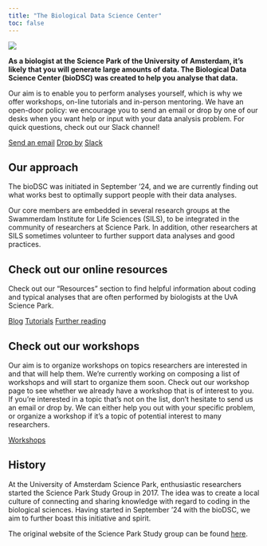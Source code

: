 ```yaml
---
title: "The Biological Data Science Center"
toc: false
---
```


![](/images/landing_page-01.png)

**As a biologist at the Science Park of the University of Amsterdam, it’s likely that you will generate large amounts of data. The Biological Data Science Center (bioDSC) was created to help you analyse that data.**

Our aim is to enable you to perform analyses yourself, which is why we offer workshops, on-line tutorials and in-person mentoring. We have an open-door policy: we encourage you to send an email or drop by one of our desks when you want help or input with your data analysis problem. For quick questions, check out our Slack channel!

[Send an email](mailto:mail@biodsc.nl){.btn .btn-primary target="_blank"}
[Drop by](people.qmd){.btn .btn-primary}
[Slack](https://app.slack.com/client/T07UH6D0XL6/C07UPNUB91R){.btn .btn-primary target="_blank"}

## Our approach

The bioDSC was initiated in September ’24, and we are currently finding out what works best to optimally support people with their data analyses.

Our core members are embedded in several research groups at the Swammerdam Institute for Life Sciences (SILS), to be integrated in the community of researchers at Science Park. In addition, other researchers at SILS sometimes volunteer to further support data analyses and good practices.

## Check out our online resources

Check out our “Resources” section to find helpful information about coding and typical analyses that are often performed by biologists at the UvA Science Park.

[Blog](blog.qmd){.btn .btn-primary}
[Tutorials](tutorials.qmd){.btn .btn-primary}
[Further reading](further-reading.qmd){.btn .btn-primary}

## Check out our workshops

Our aim is to organize workshops on topics researchers are interested in and that will help them. We’re currently working on composing a list of workshops and will start to organize them soon. Check out our workshop page to see whether we already have a workshop that is of interest to you. If you’re interested in a topic that’s not on the list, don’t hesitate to send us an email or drop by. We can either help you out with your specific problem, or organize a workshop if it’s a topic of potential interest to many researchers.

[Workshops](workshops.qmd){.btn .btn-primary}

## History

At the University of Amsterdam Science Park, enthusiastic researchers started the Science Park Study Group in 2017. The idea was to create a local culture of connecting and sharing knowledge with regard to coding in the biological sciences. Having started in September ’24 with the bioDSC, we aim to further boast this initiative and spirit.

The original website of the Science Park Study group can be found [here](https://scienceparkstudygroup.info/who-we-are/).
